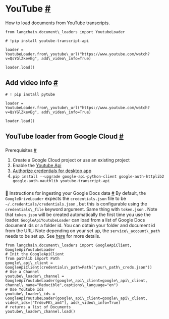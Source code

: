  YouTube
 [#](#youtube "Permalink to this headline")
=====================================================
 How to load documents from YouTube transcripts.
```
from langchain.document\_loaders import YoutubeLoader
```
```
# !pip install youtube-transcript-api
```
```
loader = YoutubeLoader.from\_youtube\_url("https://www.youtube.com/watch?v=QsYGlZkevEg", add\_video\_info=True)
```
```
loader.load()
```
 Add video info
 [#](#add-video-info "Permalink to this headline")
-------------------------------------------------------------------
```
# ! pip install pytube
```
```
loader = YoutubeLoader.from\_youtube\_url("https://www.youtube.com/watch?v=QsYGlZkevEg", add\_video\_info=True)
```
```
loader.load()
```
 YouTube loader from Google Cloud
 [#](#youtube-loader-from-google-cloud "Permalink to this headline")
-------------------------------------------------------------------------------------------------------
### 
 Prerequisites
 [#](#prerequisites "Permalink to this headline")
1. Create a Google Cloud project or use an existing project
2. Enable the
 [Youtube Api](https://console.cloud.google.com/apis/enableflow?apiid=youtube.googleapis.com&project=sixth-grammar-344520)
3. [Authorize credentials for desktop app](https://developers.google.com/drive/api/quickstart/python#authorize_credentials_for_a_desktop_application)
4. `pip
 install
 --upgrade
 google-api-python-client
 google-auth-httplib2
 google-auth-oauthlib
 youtube-transcript-api`
### 
 🧑 Instructions for ingesting your Google Docs data
 [#](#instructions-for-ingesting-your-google-docs-data "Permalink to this headline")
 By default, the
 `GoogleDriveLoader`
 expects the
 `credentials.json`
 file to be
 `~/.credentials/credentials.json`
 , but this is configurable using the
 `credentials\_file`
 keyword argument. Same thing with
 `token.json`
 . Note that
 `token.json`
 will be created automatically the first time you use the loader.
`GoogleApiYoutubeLoader`
 can load from a list of Google Docs document ids or a folder id. You can obtain your folder and document id from the URL:
Note depending on your set up, the
 `service\_account\_path`
 needs to be set up. See
 [here](https://developers.google.com/drive/api/v3/quickstart/python) 
 for more details.
```
from langchain.document\_loaders import GoogleApiClient, GoogleApiYoutubeLoader
# Init the GoogleApiClient 
from pathlib import Path
google\_api\_client = GoogleApiClient(credentials\_path=Path("your\_path\_creds.json"))
# Use a Channel
youtube\_loader\_channel = GoogleApiYoutubeLoader(google\_api\_client=google\_api\_client, channel\_name="Reducible",captions\_language="en")
# Use Youtube Ids
youtube\_loader\_ids = GoogleApiYoutubeLoader(google\_api\_client=google\_api\_client, video\_ids=["TrdevFK\_am4"], add\_video\_info=True)
# returns a list of Documents
youtube\_loader\_channel.load()
```